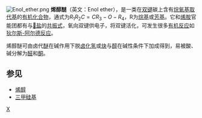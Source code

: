 {{chemref|time=2010-02-14T17:11:04+00:00 }}
[[File:Enol_ether.png|thumb]]
'''烯醇醚'''（英文：Enol ether），是一类在[[双键|双键]]碳上含有[[烷氧基|烷氧基]][[取代基|取代基]]的[[有机化合物|有机化合物]]，通式为<math>R_1R_2C=CR_3-O-R_4</math>，R为[[烷基|烷基]]或[[芳基|芳基]]。它和[[烯胺|烯胺]]官能团都有与[[𨦡盐|𨦡盐]]的[[共振式|共振式]]，氧向双键供电子，将双键活化，可发生很多[[有机反应|有机反应]]如[[狄尔斯-阿尔德反应|狄尔斯-阿尔德反应]]。

烯醇醚可由卤代[[醚|醚]]在碱作用下脱[[卤化氢|卤化氢]]或[[炔|炔]]与[[醇|醇]]在碱性条件下加成得到，易被酸、碱分解为[[醛|醛]]和[[酮|酮]]。

==参见==
*[[烯醇|烯醇]]
*[[三甲硅基|三甲硅基]]

{{Authority control}}
[[Category:官能团|X]]
